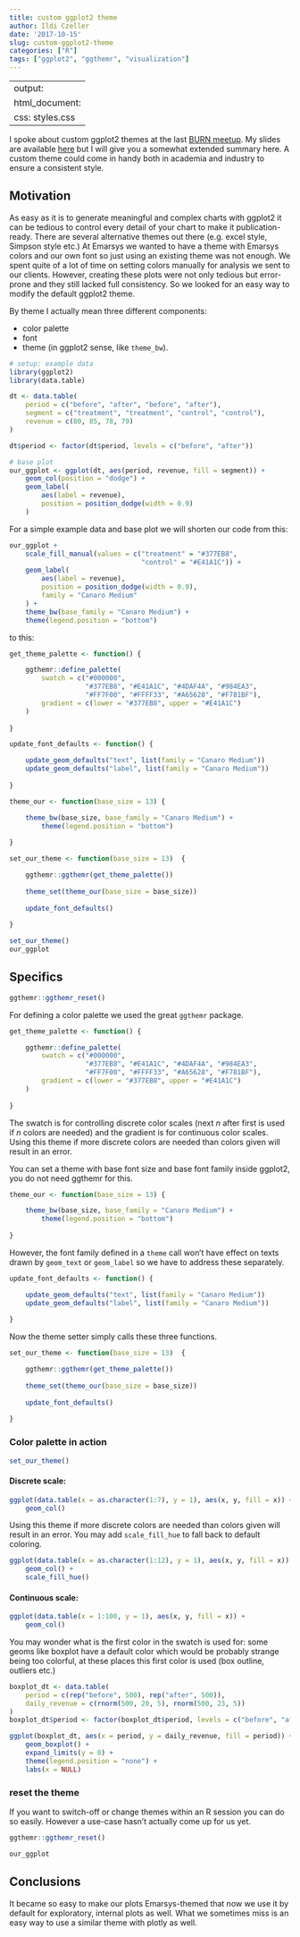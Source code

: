 ```yaml
---
title: custom ggplot2 theme
author: Ildi Czeller
date: '2017-10-15'
slug: custom-ggplot2-theme
categories: ["R"]
tags: ["ggplot2", "ggthemr", "visualization"]
---
```


---
output: 
  html_document:
    css: styles.css
---

I spoke about custom ggplot2 themes at the last [BURN meetup](https://www.meetup.com/Budapest-Users-of-R-Network/events/243298698/). My slides are available [here](http://slides.com/czeildi/burn-custom-ggplot2-theme#/) but I will give you a somewhat extended summary here. A custom theme could come in handy both in academia and industry to ensure a consistent style.

## Motivation

As easy as it is to generate meaningful and complex charts with ggplot2 it can be tedious to control every detail of your chart to make it publication-ready. There are several alternative themes out there (e.g. excel style, Simpson style etc.) At Emarsys we wanted to have a theme with Emarsys colors and our own font so just using an existing theme was not enough. We spent quite of a lot of time on setting colors manually for analysis we sent to our clients. However, creating these plots were not only tedious but error-prone and they still lacked full consistency. So we looked for an easy way to modify the default ggplot2 theme.

By theme I actually mean three different components:

 - color palette
 - font
 - theme (in ggplot2 sense, like `theme_bw`).
 
```r
# setup: example data
library(ggplot2)
library(data.table)

dt <- data.table(
    period = c("before", "after", "before", "after"),
    segment = c("treatment", "treatment", "control", "control"),
    revenue = c(80, 85, 78, 79)
)

dt$period <- factor(dt$period, levels = c("before", "after"))
```

```r
# base plot
our_ggplot <- ggplot(dt, aes(period, revenue, fill = segment)) + 
    geom_col(position = "dodge") + 
    geom_label(
        aes(label = revenue),
        position = position_dodge(width = 0.9)
    )
```

For a simple example data and base plot we will shorten our code from this: 

```r
our_ggplot + 
    scale_fill_manual(values = c("treatment" = "#377EB8",
                                 "control" = "#E41A1C")) + 
    geom_label(
        aes(label = revenue),
        position = position_dodge(width = 0.9),
        family = "Canaro Medium"
    ) + 
    theme_bw(base_family = "Canaro Medium") + 
    theme(legend.position = "bottom")
```

to this:

```r
get_theme_palette <- function() {

    ggthemr::define_palette(
        swatch = c("#000000",
                   "#377EB8", "#E41A1C", "#4DAF4A", "#984EA3",
                   "#FF7F00", "#FFFF33", "#A65628", "#F781BF"),
        gradient = c(lower = "#377EB8", upper = "#E41A1C")
    )
    
}
```

```r
update_font_defaults <- function() {

    update_geom_defaults("text", list(family = "Canaro Medium"))
    update_geom_defaults("label", list(family = "Canaro Medium"))
    
}
```

```r
theme_our <- function(base_size = 13) {

    theme_bw(base_size, base_family = "Canaro Medium") +
        theme(legend.position = "bottom")
        
}
```

```r
set_our_theme <- function(base_size = 13)  {

    ggthemr::ggthemr(get_theme_palette())
    
    theme_set(theme_our(base_size = base_size))
    
    update_font_defaults()
    
}
```

```r
set_our_theme()
our_ggplot
```

## Specifics

```r
ggthemr::ggthemr_reset()
```
   
For defining a color palette we used the great `ggthemr` package.

```r
get_theme_palette <- function() {

    ggthemr::define_palette(
        swatch = c("#000000",
                   "#377EB8", "#E41A1C", "#4DAF4A", "#984EA3",
                   "#FF7F00", "#FFFF33", "#A65628", "#F781BF"),
        gradient = c(lower = "#377EB8", upper = "#E41A1C")
    )
    
}
```

The swatch is for controlling discrete color scales (next *n* after first is used if *n* colors are needed) and the gradient is for continuous color scales. Using this theme if more discrete colors are needed than colors given will result in an error.

You can set a theme with base font size and base font family inside ggplot2, you do not need ggthemr for this.

```r
theme_our <- function(base_size = 13) {

    theme_bw(base_size, base_family = "Canaro Medium") +
        theme(legend.position = "bottom")
        
}
```

However, the font family defined in a `theme` call won't have effect on texts drawn by `geom_text` or `geom_label` so we have to address these separately.

```r
update_font_defaults <- function() {

    update_geom_defaults("text", list(family = "Canaro Medium"))
    update_geom_defaults("label", list(family = "Canaro Medium"))
    
}
```

Now the theme setter simply calls these three functions.

```r
set_our_theme <- function(base_size = 13)  {

    ggthemr::ggthemr(get_theme_palette())
    
    theme_set(theme_our(base_size = base_size))
    
    update_font_defaults()
    
}
```

### Color palette in action

```r
set_our_theme()
```

#### Discrete scale:

```r
ggplot(data.table(x = as.character(1:7), y = 1), aes(x, y, fill = x)) + 
    geom_col()
```

Using this theme if more discrete colors are needed than colors given will result in an error. You may add `scale_fill_hue` to fall back to default coloring.

```r
ggplot(data.table(x = as.character(1:12), y = 1), aes(x, y, fill = x)) + 
    geom_col() + 
    scale_fill_hue()
```

#### Continuous scale:

```r
ggplot(data.table(x = 1:100, y = 1), aes(x, y, fill = x)) + 
    geom_col()
```
    
You may wonder what is the first color in the swatch is used for: some geoms like boxplot have a default color which would be probably strange being too colorful, at these places this first color is used (box outline, outliers etc.)    

```r
boxplot_dt <- data.table(
    period = c(rep("before", 500), rep("after", 500)),
    daily_revenue = c(rnorm(500, 20, 5), rnorm(500, 23, 5))
)
boxplot_dt$period <- factor(boxplot_dt$period, levels = c("before", "after"))
```
```r
ggplot(boxplot_dt, aes(x = period, y = daily_revenue, fill = period)) + 
    geom_boxplot() + 
    expand_limits(y = 0) + 
    theme(legend.position = "none") + 
    labs(x = NULL)
```

    
### reset the theme

If you want to switch-off or change themes within an R session you can do so easily. However a use-case hasn't actually come up for us yet.

```r
ggthemr::ggthemr_reset()

our_ggplot
```

## Conclusions

It became so easy to make our plots Emarsys-themed that now we use it by default for exploratory, internal plots as well. What we sometimes miss is an easy way to use a similar theme with plotly as well.
